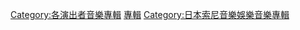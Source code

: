 {{DEFAULTSORT:Asian Kung-Fu Generation}}
[[Category:各演出者音樂專輯|Category:各演出者音樂專輯]]
[[Category:ASIAN_KUNG-FU_GENERATION|專輯]]
[[Category:日本索尼音樂娛樂音樂專輯|Category:日本索尼音樂娛樂音樂專輯]]